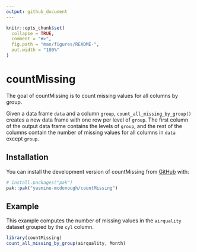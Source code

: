 ```yaml
---
output: github_document
---
```


<!-- README.md is generated from README.Rmd. Please edit that file -->

```r
knitr::opts_chunk$set(
  collapse = TRUE,
  comment = "#>",
  fig.path = "man/figures/README-",
  out.width = "100%"
)
```

# countMissing

<!-- badges: start -->
<!-- badges: end -->

The goal of countMissing is to count missing values for all columns by group.

Given a data frame `data` and a column `group`, `count_all_missing_by_group()` creates a new data frame with one row per level of `group`. The first column of the output data frame contains the levels of `group`, and the rest of the columns contain the number of missing values for all columns in `data` except `group`.

## Installation

You can install the development version of countMissing from [GitHub](https://github.com/) with:

``` r
# install.packages("pak")
pak::pak("yasmine-mcdonough/countMissing")
```

## Example

This example computes the number of missing values in the `airquality` dataset grouped by the `cyl` column.

```r
library(countMissing)
count_all_missing_by_group(airquality, Month)
```


